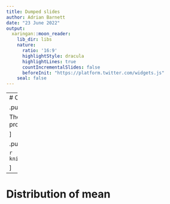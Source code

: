 ```yaml
---
title: Dumped slides
author: Adrian Barnett
date: "23 June 2022"
output:
  xaringan::moon_reader:
    lib_dir: libs
    nature:
      ratio: '16:9'
      highlightStyle: dracula
      highlightLines: true
      countIncrementalSlides: false
      beforeInit: "https://platform.twitter.com/widgets.js"
    seal: false 
---
```


---
# Ordinal data

.pull-left[

There should be tighter restrictions on the quota of proposals per Chief Investigator

]

.pull-right[

```r
knitr::include_graphics(path='figures/quota_ci.png')
```


]

---
# Distribution of mean

```r

```
